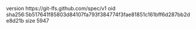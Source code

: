 version https://git-lfs.github.com/spec/v1
oid sha256:5b517641f85803d84107fa793f384774f3fae81851c161bff6d287bb2de8d21b
size 5947
